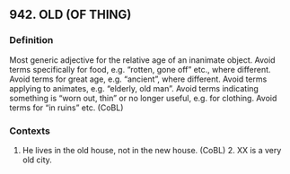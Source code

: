 ## 942. OLD (OF THING)
### Definition
Most generic adjective for the relative age of an inanimate object. Avoid terms specifically for food, e.g. "rotten, gone off" etc., where different. Avoid terms for great age, e.g. "ancient", where different. Avoid terms applying to animates, e.g. "elderly, old man". Avoid terms indicating something is "worn out, thin" or no longer useful, e.g. for clothing. Avoid terms for "in ruins" etc. (CoBL)

### Contexts
1. He lives in the old house, not in the new house. (CoBL) 2. XX is a very old city.

